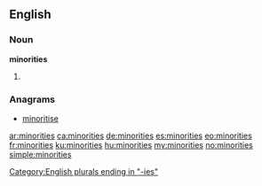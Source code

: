 ==English==

===Noun===
'''minorities'''

# {{plural of|minority}}

===Anagrams===
* [[minoritise#English|minoritise]]

[[Category:English plurals ending in "-ies"]]

[[ar:minorities]]
[[ca:minorities]]
[[de:minorities]]
[[es:minorities]]
[[eo:minorities]]
[[fr:minorities]]
[[ku:minorities]]
[[hu:minorities]]
[[my:minorities]]
[[no:minorities]]
[[simple:minorities]]